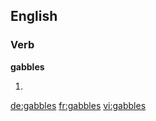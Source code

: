 ==English==

===Verb===
'''gabbles'''

# {{en-third-person singular of|gabble}}

[[de:gabbles]]
[[fr:gabbles]]
[[vi:gabbles]]